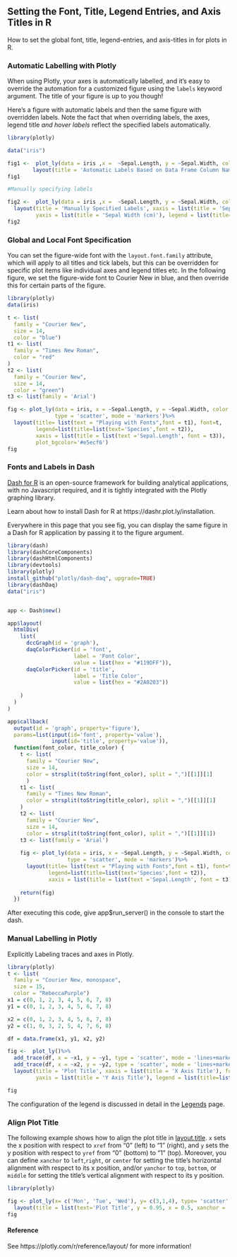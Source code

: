 ## Setting the Font, Title, Legend Entries, and Axis Titles in R

How to set the global font, title, legend-entries, and axis-titles in for plots in R.


### Automatic Labelling with Plotly 

When using Plotly, your axes is automatically labelled, and it's easy to override the automation for a customized figure using the `labels` keyword argument. The title of your figure is up to you though!

Here's a figure with automatic labels and then the same figure with overridden labels. Note the fact that when overriding labels, the axes, legend title *and hover labels* reflect the specified labels automatically.

```r

library(plotly)

data("iris")

fig1 <-  plot_ly(data = iris ,x =  ~Sepal.Length, y = ~Sepal.Width, color = ~Species, type = 'scatter', mode = 'markers')%>%
        layout(title = 'Automatic Labels Based on Data Frame Column Names')
fig1

#Manually specifying labels

fig2 <-  plot_ly(data = iris ,x =  ~Sepal.Length, y = ~Sepal.Width, color = ~Species, type = 'scatter', mode = 'markers')%>%
  layout(title = 'Manually Specified Labels', xaxis = list(title = 'Sepal Length (cm)'), 
         yaxis = list(title = 'Sepal Width (cm)'), legend = list(title=list(text='<b> Species of Iris </b>')))
fig2
```


### Global and Local Font Specification

You can set the figure-wide font with the `layout.font.family` attribute, which will apply to all titles and tick labels, but this can be overridden for specific plot items like individual axes and legend titles etc. In the following figure, we set the figure-wide font to Courier New in blue, and then override this for certain parts of the figure.

```r
library(plotly)
data(iris)

t <- list(
  family = "Courier New",
  size = 14,
  color = "blue")
t1 <- list(
  family = "Times New Roman",
  color = "red"
)
t2 <- list(
  family = "Courier New",
  size = 14,
  color = "green")
t3 <- list(family = 'Arial')

fig <- plot_ly(data = iris, x = ~Sepal.Length, y = ~Sepal.Width, color = ~Species, 
               type = 'scatter', mode = 'markers')%>% 
  layout(title= list(text = "Playing with Fonts",font = t1), font=t, 
         legend=list(title=list(text='Species',font = t2)), 
         xaxis = list(title = list(text ='Sepal.Length', font = t3)),
         plot_bgcolor='#e5ecf6')
fig
```

### Fonts and Labels in Dash
[Dash for R](https://dashr.plotly.com) is an open-source framework for building analytical applications, with no Javascript required, and it is tightly integrated with the Plotly graphing library.

Learn about how to install Dash for R at https://dashr.plot.ly/installation.

Everywhere in this page that you see fig, you can display the same figure in a Dash for R application by passing it to the figure argument.

```r

library(dash)
library(dashCoreComponents)
library(dashHtmlComponents)
library(devtools)
library(plotly)
install_github("plotly/dash-daq", upgrade=TRUE)
library(dashDaq)
data("iris")


app <- Dash$new()

app$layout(
  htmlDiv(
    list(
      dccGraph(id = 'graph'),
      daqColorPicker(id = 'font',
                     label = 'Font Color',
                     value = list(hex = "#119DFF")),
      daqColorPicker(id = 'title',
                     label = 'Title Color',
                     value = list(hex = "#2A0203"))
      
    )
  )
)

app$callback(
  output(id = 'graph', property='figure'),
  params=list(input(id='font', property='value'), 
              input(id='title', property='value')),
  function(font_color, title_color) {
    t <- list(
      family = "Courier New",
      size = 14,
      color = strsplit(toString(font_color), split = ",")[[1]][1]
      )
    t1 <- list(
      family = "Times New Roman",
      color = strsplit(toString(title_color), split = ",")[[1]][1]
    )
    t2 <- list(
      family = "Courier New",
      size = 14,
      color = strsplit(toString(font_color), split = ",")[[1]][1])
    t3 <- list(family = 'Arial')
    
    fig <- plot_ly(data = iris, x = ~Sepal.Length, y = ~Sepal.Width, color = ~Species, 
                   type = 'scatter', mode = 'markers')%>% 
      layout(title= list(text = "Playing with Fonts",font = t1), font=t, 
             legend=list(title=list(text='Species',font = t2)), 
             xaxis = list(title = list(text ='Sepal.Length', font = t3)))
  
    return(fig)
  })


```

After executing this code, give app$run_server() in the console to start the dash.

### Manual Labelling in Plotly 

Explicitly Labeling traces and axes in Plotly.

```r

library(plotly)
t <- list(
  family = "Courier New, monospace",
  size = 15,
  color = "RebeccaPurple")
x1 = c(0, 1, 2, 3, 4, 5, 6, 7, 8)
y1 = c(0, 1, 2, 3, 4, 5, 6, 7, 8)

x2 = c(0, 1, 2, 3, 4, 5, 6, 7, 8)
y2 = c(1, 0, 3, 2, 5, 4, 7, 6, 8)

df = data.frame(x1, y1, x2, y2)

fig <-  plot_ly()%>%
  add_trace(df, x = ~x1, y = ~y1, type = 'scatter', mode = 'lines+markers', name = 'Name of Trace 1')%>%
  add_trace(df, x = ~x2, y = ~y2, type = 'scatter', mode = 'lines+markers', name = 'Name of Trace 2')%>%
  layout(title = 'Plot Title', xaxis = list(title = 'X Axis Title'), font=t,
         yaxis = list(title = 'Y Axis Title'), legend = list(title=list(text='Legend Title')))

fig
```

The configuration of the legend is discussed in detail in the [Legends](https://plotly.com/r/legend/) page.

### Align Plot Title
The following example shows how to align the plot title in [layout.title](https://plotly.com/r/reference/layout/#layout-title). `x` sets the x position with respect to `xref` from "0" (left) to "1" (right), and `y` sets the y position with respect to `yref` from "0" (bottom) to "1" (top). Moreover, you can define `xanchor` to `left`,`right`, or `center` for setting the title's horizontal alignment with respect to its x position, and/or `yanchor` to `top`, `bottom`, or `middle` for setting the title's vertical alignment with respect to its y position.

```r
library(plotly)

fig <- plot_ly(x= c('Mon', 'Tue', 'Wed'), y= c(3,1,4), type= 'scatter', mode= 'lines+markers')%>% 
  layout(title = list(text='Plot Title', y = 0.95, x = 0.5, xanchor = 'center', yanchor =  'top'))
fig
```

#### Reference
See https://plotly.com/r/reference/layout/ for more information!
